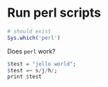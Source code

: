 # Run perl scripts

```r
# should exist
Sys.which('perl')
```

Does `perl` work?

```r
$test = "jello world";
$test =~ s/j/h/;
print $test
```
